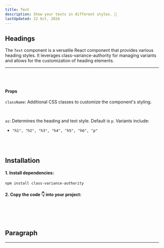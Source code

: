 ```yaml
---
title: Text
description: Show your texts in different styles. 💅
lastUpdated: 22 Oct, 2024
---
```


## Headings

The `Text` component is a versatile React component that provides various heading styles. It leverages class-variance-authority for managing variants and allows for the customization of heading elements.

<hr />
<br />

<ComponentShowcase name="text-headings" />
<br />

#### Props

`className`: Additional CSS classes to customize the component's styling.

<br />

`as`: Determines the heading and text style. Default is `p`. Variants include:

- `"h1", "h2", "h3", "h4", "h5", "h6", "p"`

<br />
<br />

## Installation

#### 1. Install dependencies:

```bash
npm install class-variance-authority
```

#### 2. Copy the code 👇 into your project:

<ComponentSource name="text" />

<br />
<br />
<br />

## Paragraph

<hr />
<br />

<ComponentShowcase name="typography-p" />
